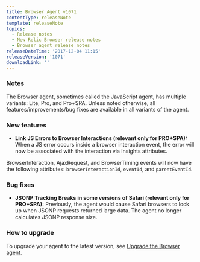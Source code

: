 ```yaml
---
title: Browser Agent v1071
contentType: releaseNote
template: releaseNote
topics:
  - Release notes
  - New Relic Browser release notes
  - Browser agent release notes
releaseDateTime: '2017-12-04 11:15'
releaseVersion: '1071'
downloadLink: ''
---
```


### Notes

The Browser agent, sometimes called the JavaScript agent, has multiple variants: Lite, Pro, and Pro+SPA. Unless noted otherwise, all features/improvements/bug fixes are available in all variants of the agent.

### New features

* **Link JS Errors to Browser Interactions (relevant only for PRO+SPA):** When a JS error occurs inside a browser interaction event, the error will now be associated with the interaction via Insights attributes.

BrowserInteraction, AjaxRequest, and BrowserTiming events will now have the following attributes: `browserInteractionId`, `eventId`, and `parentEventId`.

### Bug fixes

* **JSONP Tracking Breaks in some versions of Safari (relevant only for PRO+SPA):** Previously, the agent would cause Safari browsers to lock up when JSONP requests returned large data. The agent no longer calculates JSONP response size.

### How to upgrade

To upgrade your agent to the latest version, see [Upgrade the Browser agent](https://docs.newrelic.com/docs/browser/new-relic-browser/installation-configuration/upgrade-browser-agent).

